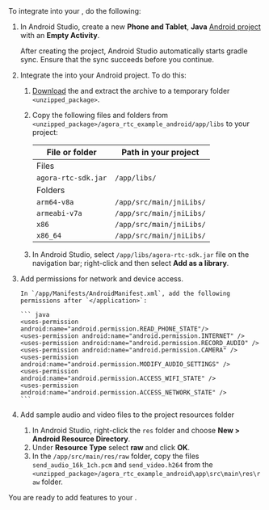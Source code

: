 <PlatformWrapper platform="android">
To integrate <Vpd k="PRODUCT" /> into your <Vpl k="CLIENT" />, do the following:

1.  In Android Studio, create a new **Phone and Tablet**, **Java** [Android project](https://developer.android.com/studio/projects/create-project) with an **Empty Activity**.

    After creating the project, Android Studio automatically starts gradle sync. Ensure that the sync succeeds before you continue.

2.  Integrate the <Vpd k="SDK" /> into your Android project. To do this:

    1. [Download](../../sdks) the <Vpd k="SDK" /> and extract the archive to a temporary folder `<unzipped_package>`.

    2.  Copy the following files and folders from `<unzipped_package>/agora_rtc_example_android/app/libs` to your project:

        | File or folder           | Path in your project     |
        |--------------------------|--------------------------|
        | Files                    |                          |
        | `agora-rtc-sdk.jar`      | `/app/libs/`             |
        | Folders                  |                          |
        | `arm64-v8a`                | `/app/src/main/jniLibs/` |
        | `armeabi-v7a`            | `/app/src/main/jniLibs/` |
        | `x86`                    | `/app/src/main/jniLibs/` |
        | `x86_64`                 | `/app/src/main/jniLibs/` |

    3.  In Android Studio, select `/app/libs/agora-rtc-sdk.jar` file on the navigation bar; right-click and then select **Add as a library**.

3.  Add permissions for network and device access.

        In `/app/Manifests/AndroidManifest.xml`, add the following permissions after `</application>`:

        ``` java
        <uses-permission android:name="android.permission.READ_PHONE_STATE"/>
        <uses-permission android:name="android.permission.INTERNET" />
        <uses-permission android:name="android.permission.RECORD_AUDIO" />
        <uses-permission android:name="android.permission.CAMERA" />
        <uses-permission android:name="android.permission.MODIFY_AUDIO_SETTINGS" />
        <uses-permission android:name="android.permission.ACCESS_WIFI_STATE" />
        <uses-permission android:name="android.permission.ACCESS_NETWORK_STATE" />
        ```
4. Add sample audio and video files to the project resources folder

    1. In Android Studio, right-click the `res` folder and choose **New > Android Resource Directory**. 
    1. Under **Resource Type** select **raw** and click **OK**.
    1. In the `/app/src/main/res/raw` folder, copy the files `send_audio_16k_1ch.pcm` and `send_video.h264` from the `<unzipped_package>/agora_rtc_example_android\app\src\main\res\raw` folder.

You are ready to add <Vpd k="PRODUCT" /> features to your <Vpl k="CLIENT" />.

</PlatformWrapper>
